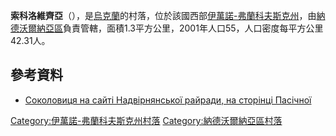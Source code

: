 {{coord|48|35|6|N|24|24|39|E|scale:30000|display=title}}

'''索科洛維齊亞'''（{{lang-uk|Соколовиця}}），是[[烏克蘭|烏克蘭]]的村落，位於該國西部[[伊萬諾-弗蘭科夫斯克州|伊萬諾-弗蘭科夫斯克州]]，由[[納德沃爾納亞區|納德沃爾納亞區]]負責管轄，面積1.3平方公里，2001年人口55，人口密度每平方公里42.31人。

==參考資料==
* [https://web.archive.org/web/20160113134055/http://www.nadrda.gov.ua/node/215 Соколовиця на сайті Надвірнянської райради, на сторінці Пасічної]

{{DEFAULTSORT:Соколовиця}}
[[Category:伊萬諾-弗蘭科夫斯克州村落|Category:伊萬諾-弗蘭科夫斯克州村落]]
[[Category:納德沃爾納亞區村落|Category:納德沃爾納亞區村落]]


{{IvanoFrankivsk-geo-stub}}